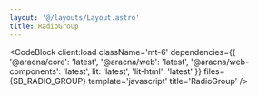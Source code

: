 ```yaml
---
layout: '@/layouts/Layout.astro'
title: RadioGroup
---
```



<RadioGroupComponentBlock client:load />

<CodeBlock
  client:load
  className='mt-6'
  dependencies={{
    '@aracna/core': 'latest',
    '@aracna/web': 'latest',
    '@aracna/web-components': 'latest',
    lit: 'latest',
    'lit-html': 'latest'
  }}
  files={SB_RADIO_GROUP}
  template='javascript'
  title='RadioGroup'
/>
